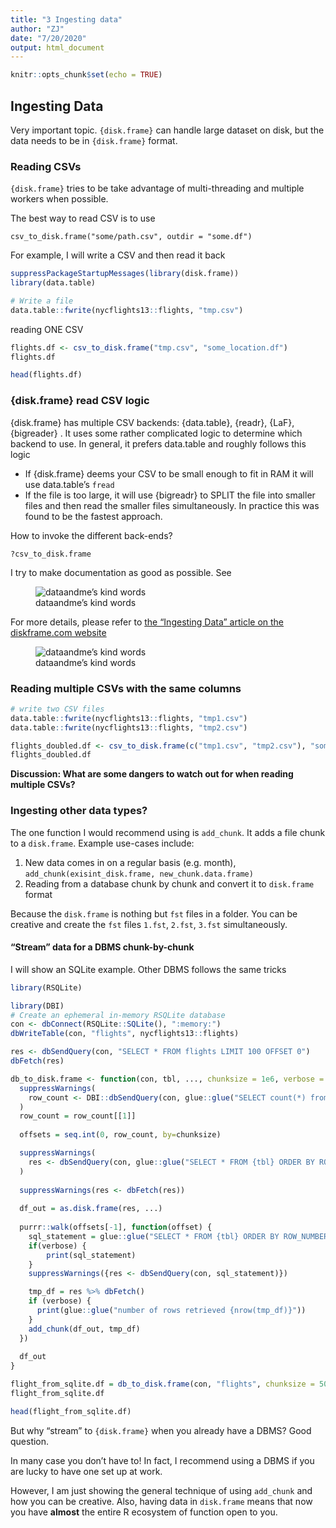 ```yaml
---
title: "3 Ingesting data"
author: "ZJ"
date: "7/20/2020"
output: html_document
---
```


```r
knitr::opts_chunk$set(echo = TRUE)
```

## Ingesting Data

Very important topic. `{disk.frame}` can handle large dataset on disk, but the data needs to be in `{disk.frame}` format. 


### Reading CSVs

`{disk.frame}` tries to be take advantage of multi-threading and multiple workers when possible.

The best way to read CSV is to use

```
csv_to_disk.frame("some/path.csv", outdir = "some.df")
```

For example, I will write a CSV and then read it back

```r
suppressPackageStartupMessages(library(disk.frame))
library(data.table)

# Write a file
data.table::fwrite(nycflights13::flights, "tmp.csv")
```

reading ONE CSV

```r
flights.df <- csv_to_disk.frame("tmp.csv", "some_location.df")
flights.df
```

```r
head(flights.df)
```
### {disk.frame} read CSV logic

{disk.frame} has multiple CSV backends: {data.table}, {readr}, {LaF}, {bigreader} . It uses some rather complicated logic to determine which backend to use. In general, it prefers data.table and roughly follows this logic

* If {disk.frame} deems your CSV to be small enough to fit in RAM it will use data.table's `fread`
* If the file is too large, it will use {bigreadr} to SPLIT the file into smaller files and then read the smaller files simultaneously. In practice this was found to be the fastest approach.

How to invoke the different back-ends?

```
?csv_to_disk.frame
```

I try to make documentation as good as possible. See

![dataandme's kind words](dataandme.PNG)

For more details, please refer to [the "Ingesting Data" article on the diskframe.com website](https://diskframe.com/articles/04-ingesting-data.html)

![dataandme's kind words](ingesting-data.PNG)

### Reading multiple CSVs with the same columns

```r
# write two CSV files
data.table::fwrite(nycflights13::flights, "tmp1.csv")
data.table::fwrite(nycflights13::flights, "tmp2.csv")

flights_doubled.df <- csv_to_disk.frame(c("tmp1.csv", "tmp2.csv"), "some_location.df")
flights_doubled.df
```

**Discussion: What are some dangers to watch out for when reading multiple CSVs?**




### Ingesting other data types?

The one function I would recommend using is `add_chunk`. It adds a file chunk to a `disk.frame`. Example use-cases include:

1. New data comes in on a regular basis (e.g. month), `add_chunk(exisint_disk.frame, new_chunk.data.frame)`
2. Reading from a database chunk by chunk and convert it to `disk.frame` format

Because the `disk.frame` is nothing but `fst` files in a folder. You can be creative and create the `fst` files `1.fst`, `2.fst`, `3.fst` simultaneously.


#### "Stream" data for a DBMS chunk-by-chunk
I will show an SQLite example. Other DBMS follows the same tricks

```r
library(RSQLite)

library(DBI)
# Create an ephemeral in-memory RSQLite database
con <- dbConnect(RSQLite::SQLite(), ":memory:")
dbWriteTable(con, "flights", nycflights13::flights)

res <- dbSendQuery(con, "SELECT * FROM flights LIMIT 100 OFFSET 0")
dbFetch(res)
```

```r
db_to_disk.frame <- function(con, tbl, ..., chunksize = 1e6, verbose = FALSE) {
  suppressWarnings(
    row_count <- DBI::dbSendQuery(con, glue::glue("SELECT count(*) from {tbl}")) %>% DBI::dbFetch()
  )
  row_count = row_count[[1]]
  
  offsets = seq.int(0, row_count, by=chunksize)

  suppressWarnings(
    res <- dbSendQuery(con, glue::glue("SELECT * FROM {tbl} ORDER BY ROW_NUMBER() over () LIMIT {as.integer(chunksize)} OFFSET 0"))
  )
  
  suppressWarnings(res <- dbFetch(res))
  
  df_out = as.disk.frame(res, ...)
  
  purrr::walk(offsets[-1], function(offset) {
    sql_statement = glue::glue("SELECT * FROM {tbl} ORDER BY ROW_NUMBER() over () LIMIT {as.integer(chunksize)} OFFSET {offset}")
    if(verbose) {
        print(sql_statement)
    }
    suppressWarnings({res <- dbSendQuery(con, sql_statement)})

    tmp_df = res %>% dbFetch()
    if (verbose) {
      print(glue::glue("number of rows retrieved {nrow(tmp_df)}"))
    }
    add_chunk(df_out, tmp_df)
  })
  
  df_out
}

flight_from_sqlite.df = db_to_disk.frame(con, "flights", chunksize = 50000)
flight_from_sqlite.df
```
```r
head(flight_from_sqlite.df)
```

But why "stream" to `{disk.frame}` when you already have a DBMS? Good question.

In many case you don't have to! In fact, I recommend using a DBMS if you are lucky to have one set up at work.

However, I am just showing the general technique of using `add_chunk` and how you can be creative. Also, having data in `disk.frame` means that now you have **almost** the entire R ecosystem of function open to you.

